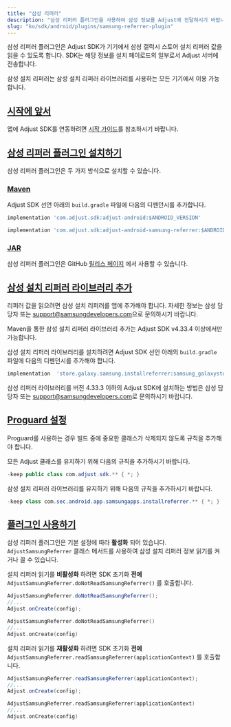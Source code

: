 ```yaml
---
title: "삼성 리퍼러"
description: "삼성 리퍼러 플러그인을 사용하여 삼성 정보를 Adjust에 전달하시기 바랍니다."
slug: "ko/sdk/android/plugins/samsung-referrer-plugin"
---
```


삼성 리퍼러 플러그인은 Adjust SDK가 기기에서 삼성 갤럭시 스토어 설치 리퍼러 값을 읽을 수 있도록 합니다. SDK는 해당 정보를 설치 페이로드의 일부로서 Adjust 서버에 전송합니다.

삼성 설치 리퍼러는 삼성 설치 리퍼러 라이브러리를 사용하는 모든 기기에서 이용 가능합니다.

## [시작에 앞서](before-you-begin)

앱에 Adjust SDK를 연동하려면 [시작 가이드](/ko/sdk/android)를 참조하시기 바랍니다.

## [삼성 리퍼러 플러그인 설치하기](install-the-samsung-referrer-plugin)

삼성 리퍼러 플러그인은 두 가지 방식으로 설치할 수 있습니다.

### [Maven](maven)

Adjust SDK 선언 아래의 `build.gradle` 파일에 다음의 디펜던시를 추가합니다.

```groovy
implementation 'com.adjust.sdk:adjust-android:$ANDROID_VERSION'

implementation 'com.adjust.sdk:adjust-android-samsung-referrer:$ANDROID_VERSION'
```

### [JAR](jar)

삼성 리퍼러 플러그인은 GitHub [릴리스 페이지](https://github.com/adjust/android_sdk/releases/latest) 에서 사용할 수 있습니다.

## [삼성 설치 리퍼러 라이브러리 추가](add-the-samsung-install-referrer-library)

리퍼러 값을 읽으려면 삼성 설치 리퍼러를 앱에 추가해야 합니다. 자세한 정보는 삼성 담당자 또는 [support@samsungdevelopers.com](mailto:support@samsungdevelopers.com)으로 문의하시기 바랍니다.

<Accordion title="Adjust SDK v4.33.4 이상">
<Callout type="important">

Maven을 통한 삼성 설치 리퍼러 라이브러리 추가는 Adjust SDK v4\.33\.4 이상에서만 가능합니다.

</Callout>

삼성 설치 리퍼러 라이브러리를 설치하려면 Adjust SDK 선언 아래의 `build.gradle` 파일에 다음의 디펜던시를 추가해야 합니다.

```groovy
implementation  'store.galaxy.samsung.installreferrer:samsung_galaxystore_install_referrer:3.0.1'
```

</Accordion>
<Accordion title="Adjust SDK v4.33.3 이하">

삼성 리퍼러 라이브러리를 버전 4\.33\.3 이하의 Adjust SDK에 설치하는 방법은 삼성 담당자 또는 [support@samsungdevelopers.com](mailto:support@samsungdevelopers.com)로 문의하시기 바랍니다.

</Accordion>

## [Proguard 설정](proguard-settings)

Proguard를 사용하는 경우 빌드 중에 중요한 클래스가 삭제되지 않도록 규칙을 추가해야 합니다.

모든 Adjust 클래스를 유지하기 위해 다음의 규칙을 추가하시기 바랍니다.

```java
-keep public class com.adjust.sdk.** { *; }
```

삼성 설치 리퍼러 라이브러리를 유지하기 위해 다음의 규칙을 추가하시기 바랍니다.

```java
-keep class com.sec.android.app.samsungapps.installreferrer.** { *; }
```

## [플러그인 사용하기](use-the-plugin)

삼성 리퍼러 플러그인은 기본 설정에 따라 **활성화** 되어 있습니다. `AdjustSamsungReferrer` 클래스 메서드를 사용하여 삼성 설치 리퍼러 정보 읽기를 켜거나 끌 수 있습니다.

설치 리퍼러 읽기를 **비활성화** 하려면 SDK 초기화 **전에** `AdjustSamsungReferrer.doNotReadSamsungReferrer()` 를 호출합니다.

<Tabs>
<Tab title="Java" sync="java">

```java
AdjustSamsungReferrer.doNotReadSamsungReferrer();
//...
Adjust.onCreate(config);
```

</Tab>
<Tab title="Kotlin" sync="kotlin" >

```kotlin
AdjustSamsungReferrer.doNotReadSamsungReferrer()
//...
Adjust.onCreate(config)
```

</Tab>
</Tabs>

설치 리퍼러 읽기를 **재활성화** 하려면 SDK 초기화 **전에** `AdjustSamsungReferrer.readSamsungReferrer(applicationContext)` 를 호출합니다.

<Tabs>
<Tab title="Java" sync="java">

```java
AdjustSamsungReferrer.readSamsungReferrer(applicationContext);
//...
Adjust.onCreate(config);
```

</Tab>
<Tab title="Kotlin" sync="kotlin" >

```kotlin
AdjustSamsungReferrer.readSamsungReferrer(applicationContext)
//...
Adjust.onCreate(config)
```

</Tab>
</Tabs>
